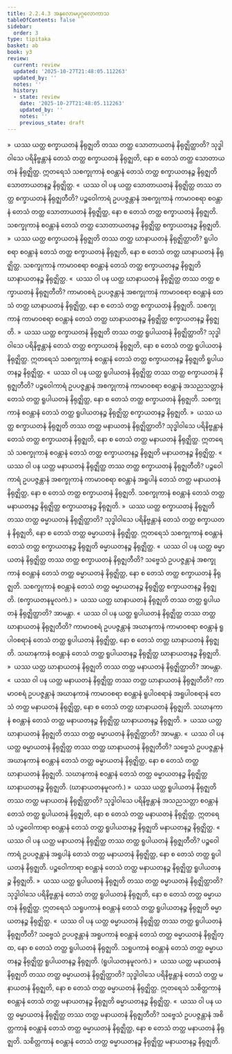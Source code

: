 ```yaml
---
title: 2.2.4.3 အနုလောမပုဂ္ဂလောကာသ
tableOfContents: false
sidebar:
  order: 3
type: tipitaka
basket: ab
book: y3
review:
  current: review
  updated: '2025-10-27T21:48:05.112263'
  updated_by: ''
  notes: ''
  history:
  - state: review
    date: '2025-10-27T21:48:05.112263'
    updated_by: ''
    notes: ''
    previous_state: draft
---
```



<ReviewStatus review={frontmatter.review} showDetails={true} />

<HypothesisAnnotation frontmatter={frontmatter} />

<DynamicBreadcrumb />

<Division number="156" book="y3" e="ch" v="33" p="145">

<Paragraph number="1260" book="y3">
»  ယဿ ယတ္ထ စက္ခာယတနံ နိရုဇ္ဈတိ တဿ တတ္ထ သောတာယတနံ နိရုဇ္ဈိတ္ထာတိ?
</Paragraph>

<Paragraph number="1261" book="y3">
သုဒ္ဓါဝါသေ ပရိနိဗ္ဗန္တာနံ တေသံ တတ္ထ စက္ခာယတနံ နိရုဇ္ဈတိ, နော စ တေသံ တတ္ထ သောတာယတနံ နိရုဇ္ဈိတ္ထ. ဣတရေသံ သစက္ခုကာနံ စဝန္တာနံ တေသံ တတ္ထ စက္ခာယတနဉ္စ နိရုဇ္ဈတိ သောတာယတနဉ္စ နိရုဇ္ဈိတ္ထ.
</Paragraph>

<Paragraph number="1262" book="y3">
«  ယဿ ဝါ ပန ယတ္ထ သောတာယတနံ နိရုဇ္ဈိတ္ထ တဿ တတ္ထ စက္ခာယတနံ နိရုဇ္ဈတီတိ?
</Paragraph>

<Paragraph number="1263" book="y3">
ပဉ္စဝေါကာရံ ဥပပဇ္ဇန္တာနံ အစက္ခုကာနံ ကာမာဝစရာ စဝန္တာနံ တေသံ တတ္ထ သောတာယတနံ နိရုဇ္ဈိတ္ထ, နော စ တေသံ တတ္ထ စက္ခာယတနံ နိရုဇ္ဈတိ. သစက္ခုကာနံ စဝန္တာနံ တေသံ တတ္ထ သောတာယတနဉ္စ နိရုဇ္ဈိတ္ထ စက္ခာယတနဉ္စ နိရုဇ္ဈတိ.
</Paragraph>

<Paragraph number="1264" book="y3">
»  ယဿ ယတ္ထ စက္ခာယတနံ နိရုဇ္ဈတိ တဿ တတ္ထ ဃာနာယတနံ နိရုဇ္ဈိတ္ထာတိ?
</Paragraph>

<Paragraph number="1265" book="y3">
ရူပါဝစရာ စဝန္တာနံ တေသံ တတ္ထ စက္ခာယတနံ နိရုဇ္ဈတိ, နော စ တေသံ တတ္ထ ဃာနာယတနံ နိရုဇ္ဈိတ္ထ. သစက္ခုကာနံ ကာမာဝစရာ စဝန္တာနံ တေသံ တတ္ထ စက္ခာယတနဉ္စ နိရုဇ္ဈတိ ဃာနာယတနဉ္စ နိရုဇ္ဈိတ္ထ.
</Paragraph>

<Paragraph number="1266" book="y3">
«  ယဿ ဝါ ပန ယတ္ထ ဃာနာယတနံ နိရုဇ္ဈိတ္ထ တဿ တတ္ထ စက္ခာယတနံ နိရုဇ္ဈတီတိ?
</Paragraph>

<Paragraph number="1267" book="y3">
ကာမာဝစရံ ဥပပဇ္ဇန္တာနံ အစက္ခုကာနံ ကာမာဝစရာ စဝန္တာနံ တေသံ တတ္ထ ဃာနာယတနံ နိရုဇ္ဈိတ္ထ, နော စ တေသံ တတ္ထ စက္ခာယတနံ နိရုဇ္ဈတိ. သစက္ခုကာနံ ကာမာဝစရာ စဝန္တာနံ တေသံ တတ္ထ ဃာနာယတနဉ္စ နိရုဇ္ဈိတ္ထ စက္ခာယတနဉ္စ နိရုဇ္ဈတိ.
</Paragraph>

<Paragraph number="1268" book="y3">
»  ယဿ ယတ္ထ စက္ခာယတနံ နိရုဇ္ဈတိ တဿ တတ္ထ ရူပါယတနံ နိရုဇ္ဈိတ္ထာတိ?
</Paragraph>

<Paragraph number="1269" book="y3">
သုဒ္ဓါဝါသေ ပရိနိဗ္ဗန္တာနံ တေသံ တတ္ထ စက္ခာယတနံ နိရုဇ္ဈတိ, နော စ တေသံ တတ္ထ ရူပါယတနံ နိရုဇ္ဈိတ္ထ. ဣတရေသံ သစက္ခုကာနံ စဝန္တာနံ တေသံ တတ္ထ စက္ခာယတနဉ္စ နိရုဇ္ဈတိ ရူပါယတနဉ္စ နိရုဇ္ဈိတ္ထ.
</Paragraph>

<Paragraph number="1270" book="y3">
«  ယဿ ဝါ ပန ယတ္ထ ရူပါယတနံ နိရုဇ္ဈိတ္ထ တဿ တတ္ထ စက္ခာယတနံ နိရုဇ္ဈတီတိ?
</Paragraph>

<Paragraph number="1271" book="y3">
ပဉ္စဝေါကာရံ ဥပပဇ္ဇန္တာနံ အစက္ခုကာနံ ကာမာဝစရာ စဝန္တာနံ အသညသတ္တာနံ တေသံ တတ္ထ ရူပါယတနံ နိရုဇ္ဈိတ္ထ, နော စ တေသံ တတ္ထ စက္ခာယတနံ နိရုဇ္ဈတိ. သစက္ခုကာနံ စဝန္တာနံ တေသံ တတ္ထ ရူပါယတနဉ္စ နိရုဇ္ဈိတ္ထ စက္ခာယတနဉ္စ နိရုဇ္ဈတိ.
</Paragraph>

<Paragraph number="1272" book="y3">
»  ယဿ ယတ္ထ စက္ခာယတနံ နိရုဇ္ဈတိ တဿ တတ္ထ မနာယတနံ နိရုဇ္ဈိတ္ထာတိ?
</Paragraph>

<Paragraph number="1273" book="y3">
သုဒ္ဓါဝါသေ ပရိနိဗ္ဗန္တာနံ တေသံ တတ္ထ စက္ခာယတနံ နိရုဇ္ဈတိ, နော စ တေသံ တတ္ထ မနာယတနံ နိရုဇ္ဈိတ္ထ. ဣတရေသံ သစက္ခုကာနံ စဝန္တာနံ တေသံ တတ္ထ စက္ခာယတနဉ္စ နိရုဇ္ဈတိ မနာယတနဉ္စ နိရုဇ္ဈိတ္ထ.
</Paragraph>

<Paragraph number="1274" book="y3">
«  ယဿ ဝါ ပန ယတ္ထ မနာယတနံ နိရုဇ္ဈိတ္ထ တဿ တတ္ထ စက္ခာယတနံ နိရုဇ္ဈတီတိ?
</Paragraph>

<Paragraph number="1275" book="y3">
ပဉ္စဝေါကာရံ ဥပပဇ္ဇန္တာနံ အစက္ခုကာနံ ကာမာဝစရာ စဝန္တာနံ အရူပါနံ တေသံ တတ္ထ မနာယတနံ နိရုဇ္ဈိတ္ထ, နော စ တေသံ တတ္ထ စက္ခာယတနံ နိရုဇ္ဈတိ. သစက္ခုကာနံ စဝန္တာနံ တေသံ တတ္ထ မနာယတနဉ္စ နိရုဇ္ဈိတ္ထ စက္ခာယတနဉ္စ နိရုဇ္ဈတိ.
</Paragraph>

<Paragraph number="1276" book="y3">
»  ယဿ ယတ္ထ စက္ခာယတနံ နိရုဇ္ဈတိ တဿ တတ္ထ ဓမ္မာယတနံ နိရုဇ္ဈိတ္ထာတိ?
</Paragraph>

<Paragraph number="1277" book="y3">
သုဒ္ဓါဝါသေ ပရိနိဗ္ဗန္တာနံ တေသံ တတ္ထ စက္ခာယတနံ နိရုဇ္ဈတိ, နော စ တေသံ တတ္ထ ဓမ္မာယတနံ နိရုဇ္ဈိတ္ထ. ဣတရေသံ သစက္ခုကာနံ စဝန္တာနံ တေသံ တတ္ထ စက္ခာယတနဉ္စ နိရုဇ္ဈတိ ဓမ္မာယတနဉ္စ နိရုဇ္ဈိတ္ထ.
</Paragraph>

<Paragraph number="1278" book="y3">
«  ယဿ ဝါ ပန ယတ္ထ ဓမ္မာယတနံ နိရုဇ္ဈိတ္ထ တဿ တတ္ထ စက္ခာယတနံ နိရုဇ္ဈတီတိ?
</Paragraph>

<Paragraph number="1279" book="y3">
သဗ္ဗေသံ ဥပပဇ္ဇန္တာနံ အစက္ခုကာနံ စဝန္တာနံ တေသံ တတ္ထ ဓမ္မာယတနံ နိရုဇ္ဈိတ္ထ, နော စ တေသံ တတ္ထ စက္ခာယတနံ နိရုဇ္ဈတိ. သစက္ခုကာနံ စဝန္တာနံ တေသံ တတ္ထ ဓမ္မာယတနဉ္စ နိရုဇ္ဈိတ္ထ စက္ခာယတနဉ္စ နိရုဇ္ဈတိ. (စက္ခာယတနမူလကံ.)
</Paragraph>

</Division>
<Division number="157" book="y3" e="ch" v="33" p="146">

<Paragraph number="1280" book="y3">
»  ယဿ ယတ္ထ ဃာနာယတနံ နိရုဇ္ဈတိ တဿ တတ္ထ ရူပါယတနံ နိရုဇ္ဈိတ္ထာတိ? အာမန္တာ.
</Paragraph>

<Paragraph number="1281" book="y3">
«  ယဿ ဝါ ပန ယတ္ထ ရူပါယတနံ နိရုဇ္ဈိတ္ထ တဿ တတ္ထ ဃာနာယတနံ နိရုဇ္ဈတီတိ?
</Paragraph>

<Paragraph number="1282" book="y3">
ကာမာဝစရံ ဥပပဇ္ဇန္တာနံ အဃာနကာနံ ကာမာဝစရာ စဝန္တာနံ ရူပါဝစရာနံ တေသံ တတ္ထ ရူပါယတနံ နိရုဇ္ဈိတ္ထ, နော စ တေသံ တတ္ထ ဃာနာယတနံ နိရုဇ္ဈတိ. သဃာနကာနံ စဝန္တာနံ တေသံ တတ္ထ ရူပါယတနဉ္စ နိရုဇ္ဈိတ္ထ ဃာနာယတနဉ္စ နိရုဇ္ဈတိ.
</Paragraph>

<Paragraph number="1283" book="y3">
»  ယဿ ယတ္ထ ဃာနာယတနံ နိရုဇ္ဈတိ တဿ တတ္ထ မနာယတနံ နိရုဇ္ဈိတ္ထာတိ? အာမန္တာ.
</Paragraph>

<Paragraph number="1284" book="y3">
«  ယဿ ဝါ ပန ယတ္ထ မနာယတနံ နိရုဇ္ဈိတ္ထ တဿ တတ္ထ ဃာနာယတနံ နိရုဇ္ဈတီတိ?
</Paragraph>

<Paragraph number="1285" book="y3">
ကာမာဝစရံ ဥပပဇ္ဇန္တာနံ အဃာနကာနံ ကာမာဝစရာ စဝန္တာနံ ရူပါဝစရာနံ အရူပါဝစရာနံ တေသံ တတ္ထ မနာယတနံ နိရုဇ္ဈိတ္ထ, နော စ တေသံ တတ္ထ ဃာနာယတနံ နိရုဇ္ဈတိ. သဃာနကာနံ စဝန္တာနံ တေသံ တတ္ထ မနာယတနဉ္စ နိရုဇ္ဈိတ္ထ ဃာနာယတနဉ္စ နိရုဇ္ဈတိ.
</Paragraph>

<Paragraph number="1286" book="y3">
»  ယဿ ယတ္ထ ဃာနာယတနံ နိရုဇ္ဈတိ တဿ တတ္ထ ဓမ္မာယတနံ နိရုဇ္ဈိတ္ထာတိ? အာမန္တာ.
</Paragraph>

<Paragraph number="1287" book="y3">
«  ယဿ ဝါ ပန ယတ္ထ ဓမ္မာယတနံ နိရုဇ္ဈိတ္ထ တဿ တတ္ထ ဃာနာယတနံ နိရုဇ္ဈတီတိ?
</Paragraph>

<Paragraph number="1288" book="y3">
သဗ္ဗေသံ ဥပပဇ္ဇန္တာနံ အဃာနကာနံ စဝန္တာနံ တေသံ တတ္ထ ဓမ္မာယတနံ နိရုဇ္ဈိတ္ထ, နော စ တေသံ တတ္ထ ဃာနာယတနံ နိရုဇ္ဈတိ. သဃာနကာနံ စဝန္တာနံ တေသံ တတ္ထ ဓမ္မာယတနဉ္စ နိရုဇ္ဈိတ္ထ ဃာနာယတနဉ္စ နိရုဇ္ဈတိ. (ဃာနာယတနမူလကံ.)
</Paragraph>

</Division>
<Division number="158" book="y3" e="ch" v="33" p="147">

<Paragraph number="1289" book="y3">
»  ယဿ ယတ္ထ ရူပါယတနံ နိရုဇ္ဈတိ တဿ တတ္ထ မနာယတနံ နိရုဇ္ဈိတ္ထာတိ?
</Paragraph>

<Paragraph number="1290" book="y3">
သုဒ္ဓါဝါသေ ပရိနိဗ္ဗန္တာနံ အသညသတ္တာ စဝန္တာနံ တေသံ တတ္ထ ရူပါယတနံ နိရုဇ္ဈတိ, နော စ တေသံ တတ္ထ မနာယတနံ နိရုဇ္ဈိတ္ထ. ဣတရေသံ ပဉ္စဝေါကာရာ စဝန္တာနံ တေသံ တတ္ထ ရူပါယတနဉ္စ နိရုဇ္ဈတိ မနာယတနဉ္စ နိရုဇ္ဈိတ္ထ.
</Paragraph>

<Paragraph number="1291" book="y3">
«  ယဿ ဝါ ပန ယတ္ထ မနာယတနံ နိရုဇ္ဈိတ္ထ တဿ တတ္ထ ရူပါယတနံ နိရုဇ္ဈတီတိ?
</Paragraph>

<Paragraph number="1292" book="y3">
ပဉ္စဝေါကာရံ ဥပပဇ္ဇန္တာနံ အရူပါနံ တေသံ တတ္ထ မနာယတနံ နိရုဇ္ဈိတ္ထ, နော စ တေသံ တတ္ထ ရူပါယတနံ နိရုဇ္ဈတိ. ပဉ္စဝေါကာရာ စဝန္တာနံ တေသံ တတ္ထ မနာယတနဉ္စ နိရုဇ္ဈိတ္ထ ရူပါယတနဉ္စ နိရုဇ္ဈတိ.
</Paragraph>

<Paragraph number="1293" book="y3">
»  ယဿ ယတ္ထ ရူပါယတနံ နိရုဇ္ဈတိ တဿ တတ္ထ ဓမ္မာယတနံ နိရုဇ္ဈိတ္ထာတိ?
</Paragraph>

<Paragraph number="1294" book="y3">
သုဒ္ဓါဝါသေ ပရိနိဗ္ဗန္တာနံ တေသံ တတ္ထ ရူပါယတနံ နိရုဇ္ဈတိ, နော စ တေသံ တတ္ထ ဓမ္မာယတနံ နိရုဇ္ဈိတ္ထ. ဣတရေသံ သရူပကာနံ စဝန္တာနံ တေသံ တတ္ထ ရူပါယတနဉ္စ နိရုဇ္ဈတိ ဓမ္မာယတနဉ္စ နိရုဇ္ဈိတ္ထ.
</Paragraph>

<Paragraph number="1295" book="y3">
«  ယဿ ဝါ ပန ယတ္ထ ဓမ္မာယတနံ နိရုဇ္ဈိတ္ထ တဿ တတ္ထ ရူပါယတနံ နိရုဇ္ဈတီတိ?
</Paragraph>

<Paragraph number="1296" book="y3">
သဗ္ဗေသံ ဥပပဇ္ဇန္တာနံ အရူပကာနံ စဝန္တာနံ တေသံ တတ္ထ ဓမ္မာယတနံ နိရုဇ္ဈိတ္ထ, နော စ တေသံ တတ္ထ ရူပါယတနံ နိရုဇ္ဈတိ. သရူပကာနံ စဝန္တာနံ တေသံ တတ္ထ ဓမ္မာယတနဉ္စ နိရုဇ္ဈိတ္ထ ရူပါယတနဉ္စ နိရုဇ္ဈတိ. (ရူပါယတနမူလကံ.)
</Paragraph>

</Division>
<Division number="159" book="y3" e="ch" v="33" p="147">

<Paragraph number="1297" book="y3">
»  ယဿ ယတ္ထ မနာယတနံ နိရုဇ္ဈတိ တဿ တတ္ထ ဓမ္မာယတနံ နိရုဇ္ဈိတ္ထာတိ?
</Paragraph>

<Paragraph number="1298" book="y3">
သုဒ္ဓါဝါသေ ပရိနိဗ္ဗန္တာနံ တေသံ တတ္ထ မနာယတနံ နိရုဇ္ဈတိ, နော စ တေသံ တတ္ထ ဓမ္မာယတနံ နိရုဇ္ဈိတ္ထ. ဣတရေသံ သစိတ္တကာနံ စဝန္တာနံ တေသံ တတ္ထ မနာယတနဉ္စ နိရုဇ္ဈတိ ဓမ္မာယတနဉ္စ နိရုဇ္ဈိတ္ထ.
</Paragraph>

<Paragraph number="1299" book="y3">
«  ယဿ ဝါ ပန ယတ္ထ ဓမ္မာယတနံ နိရုဇ္ဈိတ္ထ တဿ တတ္ထ မနာယတနံ နိရုဇ္ဈတီတိ?
</Paragraph>

<Paragraph number="1300" book="y3">
သဗ္ဗေသံ ဥပပဇ္ဇန္တာနံ အစိတ္တကာနံ စဝန္တာနံ တေသံ တတ္ထ ဓမ္မာယတနံ နိရုဇ္ဈိတ္ထ, နော စ တေသံ တတ္ထ မနာယတနံ နိရုဇ္ဈတိ. သစိတ္တကာနံ စဝန္တာနံ တေသံ တတ္ထ ဓမ္မာယတနဉ္စ နိရုဇ္ဈိတ္ထ မနာယတနဉ္စ နိရုဇ္ဈတိ.
</Paragraph>
</Division>